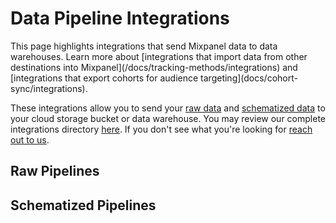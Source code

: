 
# Data Pipeline Integrations

<Callout type="info">
  This page highlights integrations that send Mixpanel data to data warehouses.
  Learn more about [integrations that import data from other destinations into
  Mixpanel](/docs/tracking-methods/integrations) and [integrations that export
  cohorts for audience targeting](docs/cohort-sync/integrations).
</Callout>

These integrations allow you to send your [raw data](/docs/data-pipelines#raw) and [schematized data](/docs/data-pipelines#schematized) to your cloud storage bucket or data warehouse. You may review our complete integrations directory [here](https://mixpanel.com/partners/integrations). If you don't see what you're looking for [reach out to us](https://mixpanel.com/get-support).

## Raw Pipelines

<Cards>
  <Card
    icon
    title="Raw AWS Pipeline"
    href="/docs/data-pipelines/old-pipelines/integrations/raw-aws-pipeline"
  />
  <Card
    icon
    title="Raw Azure Pipeline"
    href="/docs/data-pipelines/old-pipelines/integrations/raw-azure-pipeline"
  />
  <Card
    icon
    title="Raw GCS Pipeline"
    href="/docs/data-pipelines/old-pipelines/integrations/raw-gcs-pipeline"
  />
</Cards>

## Schematized Pipelines

<Cards>
  <Card
    icon
    title="Schematized AWS Pipeline"
    href="/docs/data-pipelines/old-pipelines/integrations/schematized-aws-pipeline"
  />
  <Card
    icon
    title="Schematized Azure Pipeline"
    href="/docs/data-pipelines/old-pipelines/integrations/schematized-azure-pipeline"
  />
  <Card
    icon
    title="Schematized BigQuery Pipeline"
    href="/docs/data-pipelines/old-pipelines/integrations/schematized-bigquery-pipeline"
  />
  <Card
    icon
    title="Schematized GCS Pipeline"
    href="/docs/data-pipelines/old-pipelines/integrations/schematized-gcs-pipeline"
  />
  <Card
    icon
    title="Schematized Snowflake Pipeline"
    href="/docs/data-pipelines/old-pipelines/integrations/schematized-snowflake-pipeline"
  />
</Cards>
